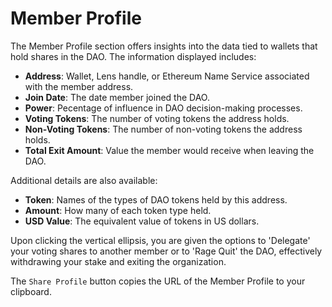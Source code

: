 # Member Profile

The Member Profile section offers insights into the data tied to wallets that hold shares in the DAO. The information displayed includes:

- **Address**: Wallet, Lens handle, or Ethereum Name Service associated with the member address.
- **Join Date**: The date member joined the DAO.
- **Power**: Pecentage of influence in DAO decision-making processes.
- **Voting Tokens**: The number of voting tokens the address holds.
- **Non-Voting Tokens**: The number of non-voting tokens the address holds.
- **Total Exit Amount**: Value the member would receive when leaving the DAO.

Additional details are also available:

- **Token**: Names of the types of DAO tokens held by this address.
- **Amount**: How many of each token type held.
- **USD Value**: The equivalent value of tokens in US dollars.

Upon clicking the vertical ellipsis, you are given the options to 'Delegate' your voting shares to another member or to 'Rage Quit' the DAO, effectively withdrawing your stake and exiting the organization.

The `Share Profile` button copies the URL of the Member Profile to your clipboard.
